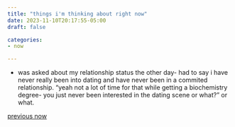 ```yaml
---
title: "things i'm thinking about right now"
date: 2023-11-10T20:17:55-05:00
draft: false

categories: 
- now

---
```

- was asked about my relationship status the other day- had to say i have never really been into dating and have never been in a commited relationship. "yeah not a lot of time for that while getting a biochemistry degree- you just never been interested in the dating scene or what?" or what.

[previous now](now_110623.qmd)